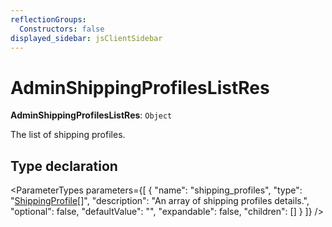 ```yaml
---
reflectionGroups:
  Constructors: false
displayed_sidebar: jsClientSidebar
---
```



# AdminShippingProfilesListRes

 **AdminShippingProfilesListRes**: `Object`

The list of shipping profiles.

## Type declaration

<ParameterTypes parameters={[
  {
    "name": "shipping_profiles",
    "type": "[ShippingProfile](../classes/js_client.internal.ShippingProfile.mdx)[]",
    "description": "An array of shipping profiles details.",
    "optional": false,
    "defaultValue": "",
    "expandable": false,
    "children": []
  }
]} />
